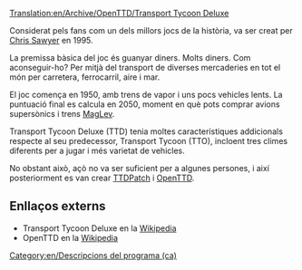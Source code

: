 [[Translation:en/Archive/OpenTTD/Transport Tycoon Deluxe]]

[[Category:en/Descripcions del programa (ca)]]

Considerat pels fans com un dels millors jocs de la història, va ser creat per [http://www.chrissawyer.com Chris Sawyer] en 1995.

La premissa bàsica del joc és guanyar diners. Molts diners. Com aconseguir-ho? Per mitjà del transport de diverses mercaderies en tot el món per carretera, ferrocarril, aire i mar.

El joc comença en 1950, amb trens de vapor i uns pocs vehicles lents. La puntuació final es calcula en 2050, moment en què pots comprar avions supersònics i trens [[en/Ca/MagLev|MagLev]].

Transport Tycoon Deluxe (TTD) tenia moltes característiques addicionals respecte al seu predecessor, Transport Tycoon (TTO), incloent tres climes diferents per a jugar i més varietat de vehicles.

No obstant això, açò no va ser suficient per a algunes persones, i així posteriorment es van crear [[en/Ca/TTDPatch|TTDPatch]] i [[ca/Manual/Main Page|OpenTTD]].

==Enllaços externs==
* Transport Tycoon Deluxe en la [http://ca.wikipedia.org/wiki/Transport_Tycoon Wikipedia]
* OpenTTD en la [http://ca.wikipedia.org/wiki/OpenTTD Wikipedia]